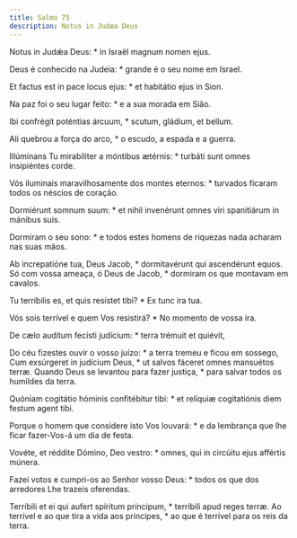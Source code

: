 ```yaml
---
title: Salmo 75
description: Notus in Judæa Deus
---
```


<div class="side-by-side not-content">

Notus in Judǽa Deus: * in Israël magnum nomen ejus.

Deus é conhecido na Judeia: * grande é o seu nome em Israel.

Et factus est in pace locus ejus: * et habitátio ejus in Sion.

Na paz foi o seu lugar feito: * e a sua morada em Sião.

Ibi confrégit poténtias árcuum, * scutum, gládium, et bellum.

Ali quebrou a força do arco, * o escudo, a espada e a guerra.

Illúminans Tu mirabíliter a móntibus ætérnis: * turbáti sunt omnes
    insipiéntes corde.

Vós iluminais maravilhosamente dos montes eternos: * turvados ficaram todos
    os néscios de coração.

Dormiérunt somnum suum: * et nihil invenérunt omnes viri spanitiárum in
    mánibus suis.

Dormiram o seu sono: * e todos estes homens de riquezas nada acharam nas
    suas mãos.

Ab increpatióne tua, Deus Jacob, * dormitavérunt qui ascendérunt equos.
  Só com vossa ameaça, ó Deus de Jacob, * dormiram os que montavam em cavalos.

Tu terríbilis es, et quis resístet tibi? * Ex tunc ira tua.

Vós sois terrível e quem Vos resistirá? * No momento de vossa ira.

De cælo audítum fecísti judícium: * terra trémuit et quiévit,

Do céu fizestes ouvir o vosso juízo: * a terra tremeu e ficou em sossego,
  Cum exsúrgeret in judícium Deus, * ut salvos fáceret omnes mansuétos terræ.
  Quando Deus se levantou para fazer justiça, * para salvar todos os humildes
    da terra.

Quóniam cogitátio hóminis confitébitur tibi: * et relíquiæ cogitatiónis diem
    festum agent tibi.

Porque o homem que considere isto Vos louvará: * e da lembrança que lhe
    ficar fazer-Vos-á um dia de festa.

Vovéte, et réddite Dómino, Deo vestro: * omnes, qui in circúitu ejus
    affértis múnera.

Fazei votos e cumpri-os ao Senhor vosso Deus: * todos os que dos arredores
    Lhe trazeis oferendas.

Terríbili et ei qui aufert spíritum príncipum, * terríbili apud reges terræ.
  Ao terrível e ao que tira a vida aos príncipes, * ao que é terrível para os
    reis da terra.

</div>
